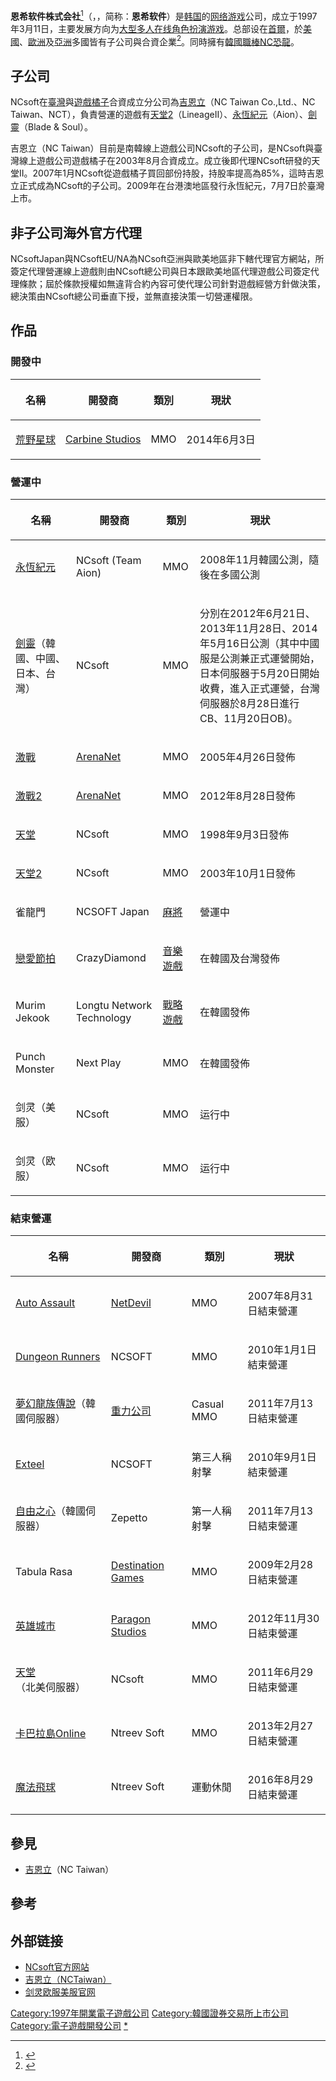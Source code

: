 {{noteTA|G1=IT}}
{{Infobox company
| company_name = 恩希软件株式会社
| logo = [[File:Nclogo_leftright.svg|250px]]
| caption = 
| company_type = [[上市公司|上市公司]]
| traded_as = {{kse|036570}}
| foundation = 1997年3月11日
| location = {{KOR}}[[首爾|首爾]]<ref name="HQ">{{cite web|url=http://www.ncsoft.net/global/aboutus/globalnetwork.aspx|title=NCsoft's Global Network|publisher=NCsoft|accessdate=2010-07-01|archive-date=2018-10-25|archive-url=https://web.archive.org/web/20181025031237/http://www.ncsoft.net/global/aboutus/globalnetwork.aspx|dead-url=no}}</ref>
| key_people = T.J. Kim，[[執行長|執行長]]
| industry = [[電子遊戲產業|電子遊戲產業]]<br/>[[互動娛樂|互動娛樂]]
| products = {{plain list|1=[[永恆紀元|永恆紀元]]<br/>[[劍靈|劍靈]]<br/>[[英雄之城|英雄之城]]<br/>[[G7_Online|G7 Online]]<br/>[[激戰|激戰]]<br/>[[激戰2|激戰2]]<br/>[[天堂_(遊戲)|天堂]]<br/>[[天堂II|天堂II]]}}
| revenue = {{profit}}[[US$|US$]] 6.866 億<small>（2012）</small><ref name="report">{{cite web|url=http://investing.businessweek.com/research/stocks/financials/financials.asp?ticker=036570:KS&dataset=incomeStatement&period=A&currency=US%20Dollar|title=Ncsoft Corporation  (036570:Korea Stock Exchange (Koscom))|publisher=businessweek.com|accessdate=2013-05-02}}{{dead link|date=2018年2月 |bot=InternetArchiveBot |fix-attempted=yes }}</ref>
| operating_income = {{profit}} [[US$|US$]] 1.370 億<small>（2012）</small><ref name="report" />
| net_income = {{profit}} [[US$|US$]] 1.420 億<small>（2012）</small><ref name="report" />
| assets = {{increase}} [[US$|US$]] 12 億<small>（2012）</small><ref name="report" />
| equity = {{increase}} [[US$|US$]] 9.229 億<small>（2012）</small><ref name="report" />
| num_employees = 約3,000
| homepage = {{url|http://www.ncsoft.net/}}
| subsid = [[吉恩立|吉恩立]]
| name_en = NCSOFT Corporation
| native_name = 주식회사 엔씨소프트
}}

'''恩希软件株式会社'''<ref>{{Cite web|title=国家版权局著作权合同登记批复|url=https://image.wan.douyu.com/static/images/game/jianling/ruanzhu.pdf}}</ref>（{{lang-ko|주식회사 엔씨소프트}}，{{lang-en|NCSOFT CORPORATION}}，简称：'''恩希软件'''）是[[韩国|韩国]]的[[网络游戏|网络游戏]]公司，成立于1997年3月11日，主要发展方向为[[大型多人在线角色扮演游戏|大型多人在线角色扮演游戏]]。总部设在[[首爾|首爾]]，於[[美國|美國]]、[[歐洲|歐洲]]及[[亞洲|亞洲]]多國皆有子公司與合資企業<ref>{{cite web |url=http://www.nctaiwan.com/about/profile.asp |title=存档副本 |accessdate=2012-01-28 |deadurl=yes |archiveurl=https://web.archive.org/web/20111230061805/http://www.nctaiwan.com/about/profile.asp |archivedate=2011-12-30 }}</ref>。同時擁有[[韓國職棒|韓國職棒]][[NC恐龍|NC恐龍]]。

==子公司==
NCsoft在[[臺灣|臺灣]]與[[遊戲橘子|遊戲橘子]]合資成立分公司為[[吉恩立|吉恩立]]（NC Taiwan Co.,Ltd.、NC Taiwan、NCT），負責營運的遊戲有[[天堂2|天堂2]]（LineageⅡ）、[[永恆紀元|永恆紀元]]（Aion）、[[劍靈|劍靈]]（Blade & Soul）。

吉恩立（NC Taiwan）目前是南韓線上遊戲公司NCsoft的子公司，是NCsoft與臺灣線上遊戲公司遊戲橘子在2003年8月合資成立。成立後即代理NCsoft研發的天堂II。2007年1月NCsoft從遊戲橘子買回部份持股，持股率提高為85%，這時吉恩立正式成為NCsoft的子公司。2009年在台港澳地區發行永恆紀元，7月7日於臺灣上市。

==非子公司海外官方代理==
NCsoftJapan與NCsoftEU/NA為NCsoft亞洲與歐美地區非下轄代理官方網站，所簽定代理營運線上遊戲則由NCsoft總公司與日本跟歐美地區代理遊戲公司簽定代理條款；屆於條款授權如無違背合約內容可使代理公司針對遊戲經營方針做決策，總決策由NCsoft總公司垂直下授，並無直接決策一切營運權限。

==作品==

===開發中===
{| class="wikitable sortable"
|-
! 名稱
! 開發商
! 類別
! 現狀
|-
| [[荒野星球_(遊戲)|荒野星球]]
| [[Carbine_Studios|Carbine Studios]]
| MMO
| 2014年6月3日
|}

===營運中===
{| class="wikitable sortable"
|-
! 名稱
! 開發商
! 類別
! 現狀
|-
| [[永恆紀元|永恆紀元]]
| NCsoft (Team Aion)
| MMO
| 2008年11月韓國公測，隨後在多國公測
|-
| [[劍靈|劍靈]]（韓國、中國、日本、台灣）
| NCsoft
| MMO
| 分別在2012年6月21日、2013年11月28日、2014年5月16日公測（其中中國服是公測兼正式運營開始，日本伺服器于5月20日開始收費，進入正式運營，台灣伺服器於8月28日進行CB、11月20日OB)。
|-
| [[激戰_(遊戲)|激戰]]
| [[ArenaNet|ArenaNet]]
| MMO
| 2005年4月26日發佈
|-
| [[激戰2|激戰2]]
| [[ArenaNet|ArenaNet]]
| MMO
| 2012年8月28日發佈
|-
| [[天堂_(遊戲)|天堂]]
| NCsoft
| MMO
| 1998年9月3日發佈
|-
| [[天堂2|天堂2]]
| NCsoft
| MMO
|2003年10月1日發佈
|-
|  雀龍門
| NCSOFT Japan
| [[麻將|麻將]]
| 營運中
|-
| [[戀愛節拍|戀愛節拍]]
| CrazyDiamond
| [[音樂遊戲|音樂遊戲]]
| 在韓國及台灣發佈
|-
| Murim Jekook{{what}}
| Longtu Network Technology
| [[戰略遊戲|戰略遊戲]]
| 在韓國發佈
|-
| Punch Monster
| Next Play
| MMO
| 在韓國發佈
|-
|剑灵（美服）
|NCsoft
|MMO
|运行中
|-
|剑灵（欧服）
|NCsoft
|MMO
|运行中
|}

===結束營運===
{| class="wikitable sortable"
|-
! 名稱
! 開發商
! 類別
! 現狀
|-
| [[Auto_Assault|Auto Assault]]
| [[NetDevil|NetDevil]]
| MMO
|2007年8月31日結束營運
|-
| [[Dungeon_Runners|Dungeon Runners]]
| NCSOFT
| MMO
| 2010年1月1日結束營運
|-
| [[夢幻龍族傳說|夢幻龍族傳說]]（韓國伺服器）
| [[重力公司|重力公司]]
| Casual MMO
| 2011年7月13日結束營運
|-
| [[Exteel|Exteel]]
| NCSOFT
| 第三人稱射擊
| 2010年9月1日結束營運
|-
| [[自由之心|自由之心]]（韓國伺服器）
| Zepetto
|   第一人稱射擊
| 2011年7月13日結束營運
|-
| Tabula Rasa
| [[Destination_Games|Destination Games]]
| MMO
|2009年2月28日結束營運
|-
| [[英雄城市|英雄城市]]
| [[Paragon_Studios|Paragon Studios]]
| MMO
|2012年11月30日結束營運
|-
| [[天堂_(遊戲)|天堂]]（北美伺服器）
| NCsoft
| MMO
| 2011年6月29日結束營運
|-
| [[卡巴拉島Online|卡巴拉島Online]]
| Ntreev Soft
| MMO
| 2013年2月27日結束營運
|-
|[[魔法飛球|魔法飛球]]
|Ntreev Soft
|運動休閒
|2016年8月29日結束營運
|}

==參見==
*[[吉恩立|吉恩立]]（NC Taiwan）

==參考==
{{reflist}}

== 外部链接 ==
*[http://www.ncsoft.com/global/ NCsoft官方网站]{{Wayback|url=http://www.ncsoft.com/global/ |date=20080807174307 }}
*[http://www.plaync.com.tw 吉恩立（NCTaiwan）]{{Wayback|url=http://www.plaync.com.tw/ |date=20160615025525 }}
* [http://www.bladeandsoul.com/uk/ 剑灵欧服美服官网<br>]{{Wayback|url=http://www.bladeandsoul.com/uk/ |date=20160607171647 }}

{{主要電子遊戲公司}}
{{Authority control}}

[[Category:1997年開業電子遊戲公司|Category:1997年開業電子遊戲公司]]
[[Category:韓國證券交易所上市公司|Category:韓國證券交易所上市公司]]
[[Category:電子遊戲開發公司|Category:電子遊戲開發公司]]
[[Category:NCsoft|*]]